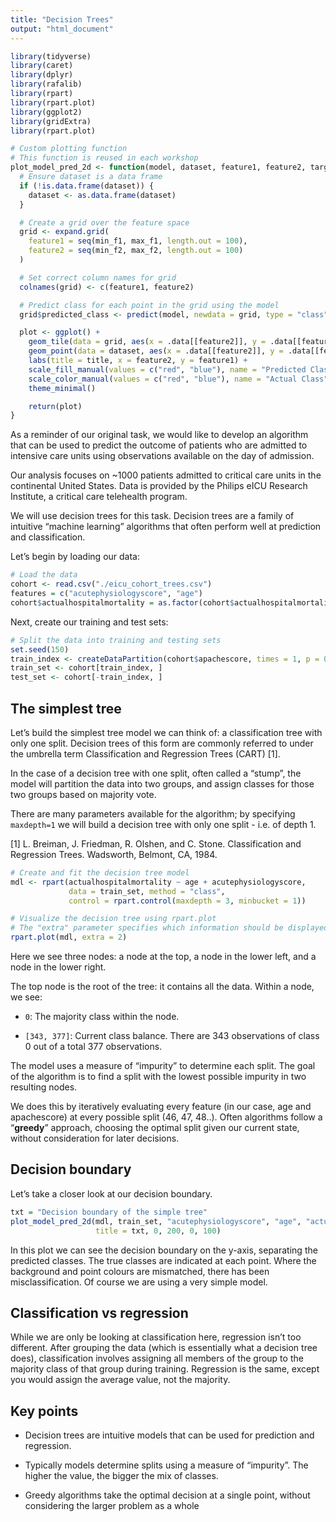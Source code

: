```yaml
---
title: "Decision Trees"
output: "html_document"
---
```


```r
library(tidyverse)
library(caret)
library(dplyr)
library(rafalib)
library(rpart)
library(rpart.plot)
library(ggplot2)
library(gridExtra)
library(rpart.plot)
```

```r
# Custom plotting function
# This function is reused in each workshop
plot_model_pred_2d <- function(model, dataset, feature1, feature2, target, title, min_f1, max_f1, min_f2, max_f2) {
  # Ensure dataset is a data frame
  if (!is.data.frame(dataset)) {
    dataset <- as.data.frame(dataset)
  }

  # Create a grid over the feature space
  grid <- expand.grid(
    feature1 = seq(min_f1, max_f1, length.out = 100),
    feature2 = seq(min_f2, max_f2, length.out = 100)
  )

  # Set correct column names for grid
  colnames(grid) <- c(feature1, feature2)

  # Predict class for each point in the grid using the model
  grid$predicted_class <- predict(model, newdata = grid, type = "class")

  plot <- ggplot() +
    geom_tile(data = grid, aes(x = .data[[feature2]], y = .data[[feature1]], fill = .data$predicted_class), alpha = 0.3) +
    geom_point(data = dataset, aes(x = .data[[feature2]], y = .data[[feature1]], color = .data[[target]]), size = 2) +
    labs(title = title, x = feature2, y = feature1) +
    scale_fill_manual(values = c("red", "blue"), name = "Predicted Class") +
    scale_color_manual(values = c("red", "blue"), name = "Actual Class") +
    theme_minimal()

    return(plot)
}
```

As a reminder of our original task, we would like to develop an algorithm that can be used to predict the outcome of patients who are admitted to intensive care units using observations available on the day of admission.

Our analysis focuses on ~1000 patients admitted to critical care units in the continental United States. Data is provided by the Philips eICU Research Institute, a critical care telehealth program.

We will use decision trees for this task. Decision trees are a family of intuitive “machine learning” algorithms that often perform well at prediction and classification.

Let's begin by loading our data:

```r
# Load the data
cohort <- read.csv("./eicu_cohort_trees.csv")
features = c("acutephysiologyscore", "age")
cohort$actualhospitalmortality = as.factor(cohort$actualhospitalmortality)
```

Next, create our training and test sets:

```r
# Split the data into training and testing sets
set.seed(150)
train_index <- createDataPartition(cohort$apachescore, times = 1, p = 0.7, list = FALSE)
train_set <- cohort[train_index, ]
test_set <- cohort[-train_index, ]
```

## The simplest tree

Let's build the simplest tree model we can think of: a classification tree with only one split. Decision trees of this form are commonly referred to under the umbrella term Classification and Regression Trees (CART) [1].

In the case of a decision tree with one split, often called a "stump", the model will partition the data into two groups, and assign classes for those two groups based on majority vote.

There are many parameters available for the algorithm; by specifying `maxdepth=1` we will build a decision tree with only one split - i.e. of depth 1.

[1] L. Breiman, J. Friedman, R. Olshen, and C. Stone. Classification and Regression Trees. Wadsworth, Belmont, CA, 1984.

```r
# Create and fit the decision tree model
mdl <- rpart(actualhospitalmortality ~ age + acutephysiologyscore,
             data = train_set, method = "class",
             control = rpart.control(maxdepth = 3, minbucket = 1))

# Visualize the decision tree using rpart.plot
# The "extra" parameter specifies which information should be displayed
rpart.plot(mdl, extra = 2)
```

Here we see three nodes: a node at the top, a node in the lower left, and a node in the lower right.

The top node is the root of the tree: it contains all the data. Within a node, we see:

- `0`: The majority class within the node.  

- `[343, 377]`: Current class balance. There are 343 observations of class 0 out of a total 377 observations.

The model uses a measure of "impurity" to determine each split. The goal of the algorithm is to find a split with the lowest possible impurity in two resulting nodes. 

We does this by iteratively evaluating every feature (in our case, age and apachescore) at every possible split (46, 47, 48..). Often algorithms follow a "**greedy**" approach, choosing the optimal split given our current state, without consideration for later decisions. 

## Decision boundary

Let's take a closer look at our decision boundary.

```r
txt = "Decision boundary of the simple tree"
plot_model_pred_2d(mdl, train_set, "acutephysiologyscore", "age", "actualhospitalmortality",
                   title = txt, 0, 200, 0, 100)
```

In this plot we can see the decision boundary on the y-axis, separating the predicted classes. The true classes are indicated at each point. Where the background and point colours are mismatched, there has been misclassification. Of course we are using a very simple model.

## Classification vs regression

While we are only be looking at classification here, regression isn't too different. After grouping the data (which is essentially what a decision tree does), classification involves assigning all members of the group to the majority class of that group during training. Regression is the same, except you would assign the average value, not the majority.

## Key points

- Decision trees are intuitive models that can be used for prediction and regression.

- Typically models determine splits using a measure of "impurity". The higher the value, the bigger the mix of classes.

- Greedy algorithms take the optimal decision at a single point, without considering the larger problem as a whole
